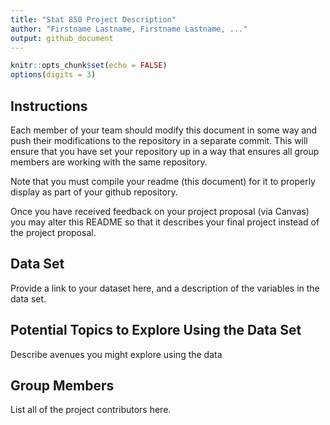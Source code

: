 ```yaml
---
title: "Stat 850 Project Description"
author: "Firstname Lastname, Firstname Lastname, ..."
output: github_document
---
```


```r
knitr::opts_chunk$set(echo = FALSE)
options(digits = 3)
```



## Instructions

Each member of your team should modify this document in some way and push their modifications to the repository in a separate commit. This will ensure that you have set your repository up in a way that ensures all group members are working with the same repository. 

Note that you must compile your readme (this document) for it to properly display as part of your github repository. 

Once you have received feedback on your project proposal (via Canvas) you may alter this README so that it describes your final project instead of the project proposal. 

## Data Set
Provide a link to your dataset here, and a description of the variables in the data set.

## Potential Topics to Explore Using the Data Set
Describe avenues you might explore using the data

## Group Members
List all of the project contributors here.

